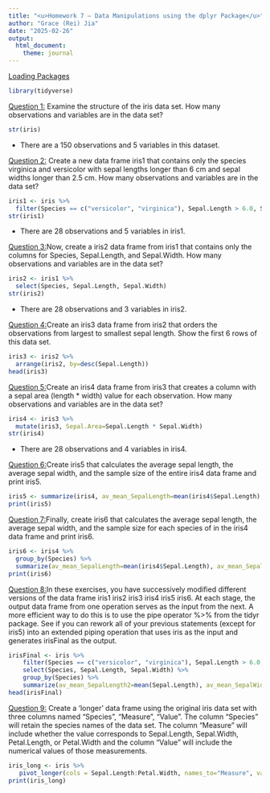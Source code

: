 ```yaml
---
title: "<u>Homework 7 – Data Manipulations using the dplyr Package</u>"
author: "Grace (Rei) Jia"
date: "2025-02-26"
output: 
  html_document:
    theme: journal
---
```

<u>Loading Packages</u>

```r
library(tidyverse)
```


<u>Question 1:</u> Examine the structure of the iris data set. How many observations and variables are in the data set?

```r
str(iris)
```
- There are a 150 observations and 5 variables in this dataset.

<u>Question 2:</u> Create a new data frame iris1 that contains only the species virginica and versicolor with sepal lengths longer than 6 cm and sepal widths longer than 2.5 cm. How many observations and variables are in the data set?

```r
iris1 <- iris %>%
  filter(Species == c("versicolor", "virginica"), Sepal.Length > 6.0, Sepal.Width > 2.5)
str(iris1)
```
- There are 28 observations and 5 variables in iris1.

<u>Question 3:</u>Now, create a iris2 data frame from iris1 that contains only the columns for Species, Sepal.Length, and Sepal.Width. How many observations and variables are in the data set?

```r
iris2 <- iris1 %>%
  select(Species, Sepal.Length, Sepal.Width)
str(iris2)
```
- There are 28 observations and 3 variables in iris2.

<u>Question 4:</u>Create an iris3 data frame from iris2 that orders the observations from largest to smallest sepal length. Show the first 6 rows of this data set.

```r
iris3 <- iris2 %>%
  arrange(iris2, by=desc(Sepal.Length))
head(iris3)
```

<u>Question 5:</u>Create an iris4 data frame from iris3 that creates a column with a sepal area (length * width) value for each observation. How many observations and variables are in the data set?


```r
iris4 <- iris3 %>%
  mutate(iris3, Sepal.Area=Sepal.Length * Sepal.Width)
str(iris4)
```
- There are 28 observations and 4 variables in iris4.

<u>Question 6:</u>Create iris5 that calculates the average sepal length, the average sepal width, and the sample size of the entire iris4 data frame and print iris5.

```r
iris5 <- summarize(iris4, av_mean_SepalLength=mean(iris4$Sepal.Length), av_mean_SepalWidth=mean(iris4$Sepal.Width), number=n())
print(iris5)
```

<u>Question 7:</u>Finally, create iris6 that calculates the average sepal length, the average sepal width, and the sample size for each species of in the iris4 data frame and print iris6.

```r
iris6 <- iris4 %>%
  group_by(Species) %>%
  summarize(av_mean_SepalLength=mean(iris4$Sepal.Length), av_mean_SepalWidth=mean(iris4$Sepal.Width), number=n())
print(iris6)
```

<u>Question 8:</u>In these exercises, you have successively modified different versions of the data frame iris1 iris2 iris3 iris4 iris5 iris6. At each stage, the output data frame from one operation serves as the input from the next. A more efficient way to do this is to use the pipe operator %>% from the tidyr package. See if you can rework all of your previous statements (except for iris5) into an extended piping operation that uses iris as the input and generates irisFinal as the output.

```r
irisFinal <- iris %>%
    filter(Species == c("versicolor", "virginica"), Sepal.Length > 6.0, Sepal.Width > 2.5) %>%
    select(Species, Sepal.Length, Sepal.Width) %>%
    group_by(Species) %>%
    summarize(av_mean_SepalLength2=mean(Sepal.Length), av_mean_SepalWidth2=mean(Sepal.Width), number=n())
head(irisFinal)
```

<u>Question 9:</u> Create a ‘longer’ data frame using the original iris data set with three columns named “Species”, “Measure”, “Value”. The column “Species” will retain the species names of the data set. The column “Measure” will include whether the value corresponds to Sepal.Length, Sepal.Width, Petal.Length, or Petal.Width and the column “Value” will include the numerical values of those measurements.

```r
iris_long <- iris %>%
   pivot_longer(cols = Sepal.Length:Petal.Width, names_to="Measure", values_to="Value")
print(iris_long)
```
